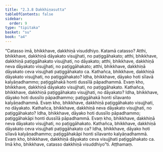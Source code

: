 ```yaml
---
title: "2.3.8 Dakkhiṇasutta"
tableOfContents: false
sidebar:
  order: 9
type: "tipitaka"
basket: "su"
book: "a4"
---
```



<DynamicBreadcrumb />

<Division number="78" book="a4">

<Paragraph number="550" book="a4">
“Catasso imā, bhikkhave, dakkhiṇā visuddhiyo. Katamā catasso? Atthi, bhikkhave, dakkhiṇā dāyakato visujjhati, no paṭiggāhakato; atthi, bhikkhave, dakkhiṇā paṭiggāhakato visujjhati, no dāyakato; atthi, bhikkhave, dakkhiṇā neva dāyakato visujjhati, no paṭiggāhakato; atthi, bhikkhave, dakkhiṇā dāyakato ceva visujjhati paṭiggāhakato ca.
</Paragraph>

<Paragraph number="551" book="a4">
Kathañca, bhikkhave, dakkhiṇā dāyakato visujjhati, no paṭiggāhakato? Idha, bhikkhave, dāyako hoti sīlavā kalyāṇadhammo; paṭiggāhakā honti dussīlā pāpadhammā. Evaṃ kho, bhikkhave, dakkhiṇā dāyakato visujjhati, no paṭiggāhakato.
</Paragraph>

<Paragraph number="552" book="a4">
Kathañca, bhikkhave, dakkhiṇā paṭiggāhakato visujjhati, no dāyakato? Idha, bhikkhave, dāyako hoti dussīlo pāpadhammo; paṭiggāhakā honti sīlavanto kalyāṇadhammā. Evaṃ kho, bhikkhave, dakkhiṇā paṭiggāhakato visujjhati, no dāyakato.
</Paragraph>

<Paragraph number="553" book="a4">
Kathañca, bhikkhave, dakkhiṇā neva dāyakato visujjhati, no paṭiggāhakato? Idha, bhikkhave, dāyako hoti dussīlo pāpadhammo; paṭiggāhakāpi honti dussīlā pāpadhammā. Evaṃ kho, bhikkhave, dakkhiṇā neva dāyakato visujjhati, no paṭiggāhakato.
</Paragraph>

<Paragraph number="554" book="a4">
Kathañca, bhikkhave, dakkhiṇā dāyakato ceva visujjhati paṭiggāhakato ca? Idha, bhikkhave, dāyako hoti sīlavā kalyāṇadhammo; paṭiggāhakāpi honti sīlavanto kalyāṇadhammā. Evaṃ kho, bhikkhave, dakkhiṇā dāyakato ceva visujjhati paṭiggāhakato ca. Imā kho, bhikkhave, catasso dakkhiṇā visuddhiyo”ti.

</Paragraph>
</Division>

<Paragraph number="555" type="center" book="a4">
Aṭṭhamaṃ.
</Paragraph>